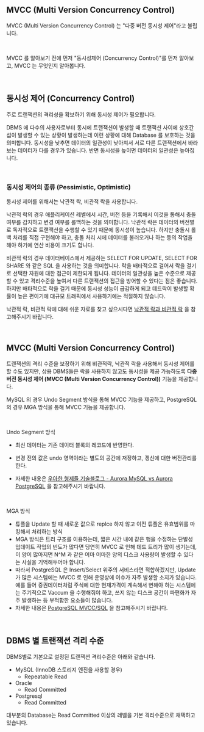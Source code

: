 ## MVCC (Multi Version Concurrency Control)

MVCC (Multi Version Concurrency Control) 는 "다중 버전 동시성 제어"라고 불립니다.

<br/>

MVCC 를 알아보기 전에 먼저 "동시성제어 (Concurrency Control)"를 먼저 알아보고, MVCC 는 무엇인지 알아봅니다.<br/>

<br/>



## 동시성 제어 (Concurrency Control)

주로 트랜잭션의 격리성을 확보하기 위해 동시성 제어가 필요합니다. <br/>

DBMS 에 다수의 사용자로부터 동시에 트랜잭션이 발생할 때 트랜잭션 사이에 상호간섭이 발생할 수 있는 상황이 발생하는데 이런 상황에 대해 Database 를 보호하는 것을 의미합니다. 동시성을 낮추면 데이터의 일관성이 낮아져서 서로 다른 트랜잭션에서 바라보는 데이터가 다를 경우가 있습니다. 반면 동시성을 높이면 데이터의 일관성은 높아집니다.<br/>

<br/>



### 동시성 제어의 종류 (Pessimistic, Optimistic)

동시성 제어를 위해서는 낙관적 락, 비관적 락을 사용합니다. <br/>

낙관적 락의 경우 애플리케이션 레벨에서 시간, 버전 등을 기록해서 이것을 통해서 충돌 여부를 감지하고 변경 여부를 롤백하는 것을 의미합니다. 낙관적 락은 데이터의 버전별로 독자적으로 트랜잭션을 수행할 수 있기 때문에 동시성이 높습니다. 하지만 충돌시 롤백 처리를 직접 구현해야 하고, 충돌 처리 시에 데이터를 불러오거나 하는 등의 작업을 해야 하기에 연산 비용이 크기도 합니다.<br/>

비관적 락의 경우 데이터베이스에서 제공하는 SELECT FOR UPDATE, SELECT FOR SHARE 와 같은 SQL 을 사용하는 것을 의미합니다. 락을 배타적으로 걸어서 락을 걸기로 선택한 자원에 대한 접근이 제한되게 됩니다. 데이터의 일관성을 높은 수준으로 제공할 수 있고 격리수준을 높여서 다른 트랜잭션의 접근을 방어할 수 있다는 점은 좋습니다. 하지만 배타적으로 락을 걸기 때문에 동시성 성능이 급감하게 되고 데드락이 발생할 확률이 높은 편이기에 대규모 트래픽에서 사용하기에는 적절하지 않습니다.<br/>

낙관적 락, 비관적 락에 대해 쉬운 자료를 찾고 싶으시다면 [낙관적 락과 비관적 락](https://sjh9708.tistory.com/66) 을 참고해주시기 바랍니다.<br/>

<br/>



## MVCC (Multi Version Concurrency Control)

트랜잭션의 격리 수준을 보장하기 위해 비관적락, 낙관적 락을 사용해서 동시성 제어를 할 수도 있지만, 상용 DBMS들은 락을 사용하지 않고도 동시성을 제공 가능하도록 **다중버전 동시성 제어 (MVCC (Multi Version Concurrency Control))** 기능을 제공합니다.<br/>

MySQL 의 경우 Undo Segment 방식을 통해 MVCC 기능을 제공하고, PostgreSQL의 경우 MGA 방식을 통해 MVCC 기능을 제공합니다.<br/>

<br/>



Undo Segment 방식

- 최신 데이터는 기존 데이터 블록의 레코드에 반영한다.
- 변경 전의 값은 undo 영역이라는 별도의 공간에 저장하고, 갱신에 대한 버전관리를 한다.

- 자세한 내용은 [우아한 형제들 기술블로그 - Aurora MySQL vs Aurora PostgreSQL](https://techblog.woowahan.com/6550/) 을 참고해주시기 바랍니다.

<br/>

MGA 방식

- 튜플을 Update 할 때 새로운 값으로 replce 하지 않고 이전 튜플은 유효범위를 마킹해서 처리하는 방식
- MGA 방식은 트리 구조를 이용하는데, 짧은 시간 내에 같은 행을 수정하는 단발성 업데이트 작업의 빈도가 많다면 당연히 MVCC 로 인해 데드 트리가 많이 생기는데, 이 양이 많아지면 N^M 과 같은 어마 어마한 양의 디스크 사용량이 발생할 수 있다는 사실을 기억해두어야 합니다.
- 따라서 PostgreSQL 은 Insert/Select 위주의 서비스라면 적합하겠지만, Update 가 많은 시스템에는 MVCC 로 인해 운영상에 이슈가 자주 발생할 소지가 있습니다. 예를 들어 증권데이터처럼 주식에 대한 현재가격이 계속해서 변해야 하는 시스템에는 주기적으로 Vaccum 을 수행해줘야 하고, 쓰지 않는 디스크 공간이 파편화가 자주 발생하는 등 부적합한 요소들이 많습니다.
- 자세한 내용은 [PostgreSQL MVCC/SQL](https://medium.com/@fineroot1253/postgresql-mvcc-ssl-2f3ba4ce12da) 을 참고해주시기 바랍니다.

<br/>



## DBMS 별 트랜잭션 격리 수준

DBMS별로 기본으로 설정된 트랜잭션 격리수준은 아래와 같습니다.

- MySQL (InnoDB 스토리지 엔진을 사용할 경우)
  - Repeatable Read
- Oracle
  - Read Committed
- Postgresql
  - Read Committed

대부분의 Database는 Read Committed 이상의 레벨을 기본 격리수준으로 채택하고 있습니다.<br/>

<br/>